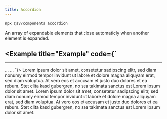 ```yaml
---
title: Accordion
---
```



```bash
npx @sv/components accordion
```

An array of expandable elements that close automaticly when another element is expanded.

<Example title="Example" code={`
---
---

<Accordion>
  <AccordionItem title="Item 1">
      ...
  </AccordionItem>
  <AccordionItem title="Item 2">
      ...
  </AccordionItem>
</Accordion>
`}>
  <Accordion client:load>
      <AccordionItem client:load title="Item 1">
          Lorem ipsum dolor sit amet, consetetur sadipscing elitr, sed diam nonumy
          eirmod tempor invidunt ut labore et dolore magna aliquyam erat, sed diam
          voluptua. At vero eos et accusam et justo duo dolores et ea rebum. Stet
          clita kasd gubergren, no sea takimata sanctus est Lorem ipsum dolor sit
          amet.
      </AccordionItem>
      <AccordionItem client:load title="Item 2">
          Lorem ipsum dolor sit amet, consetetur sadipscing elitr, sed diam nonumy
          eirmod tempor invidunt ut labore et dolore magna aliquyam erat, sed diam
          voluptua. At vero eos et accusam et justo duo dolores et ea rebum. Stet
          clita kasd gubergren, no sea takimata sanctus est Lorem ipsum dolor sit
          amet.
      </AccordionItem>
  </Accordion>
</Example>
